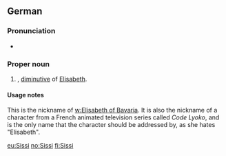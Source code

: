 {{also|sissi}}
==German==

===Pronunciation===
* {{IPA|/ˈzɪsi/|lang=de}}

===Proper noun===
{{head|de|proper noun}}

# {{given name|female|lang=de}}, [[diminutive]] of [[Elisabeth#German|Elisabeth]].

====Usage notes====
This is the nickname of [[w:Elisabeth of Bavaria]]. It is also the nickname of a character from a French animated television series called ''Code Lyoko'', and is the only name that the character should be addressed by, as she hates "Elisabeth".

[[eu:Sissi]]
[[no:Sissi]]
[[fi:Sissi]]